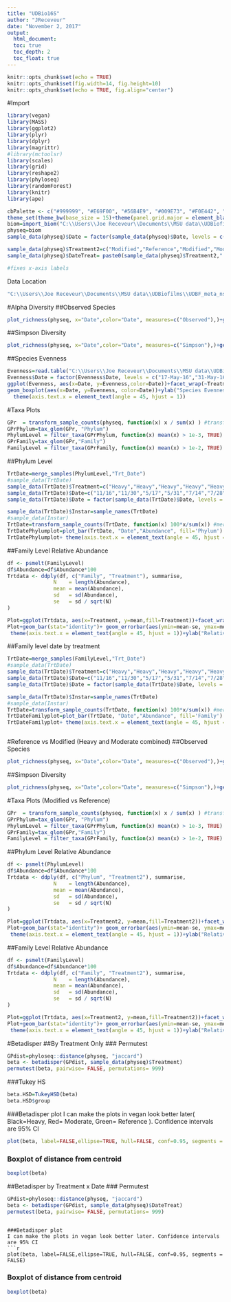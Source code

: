 ```yaml
---
title: "UDBio16S"
author: "JReceveur"
date: "November 2, 2017"
output: 
  html_document:
  toc: true
  toc_depth: 2
  toc_float: true
---
```


```r
knitr::opts_chunk$set(echo = TRUE)
knitr::opts_chunk$set(fig.width=14, fig.height=10)
knitr::opts_chunk$set(echo = TRUE, fig.align="center")
```

#Import
``` r
library(vegan)
library(MASS)
library(ggplot2)
library(plyr)
library(dplyr)
library(magrittr)
#library(mctoolsr)
library(scales)
library(grid)
library(reshape2)
library(phyloseq)
library(randomForest)
library(knitr)
library(ape)

cbPalette <- c("#999999", "#E69F00", "#56B4E9", "#009E73", "#F0E442", "#0072B2", "#D55E00", "#000000","#CC79A7")
theme_set(theme_bw(base_size = 15)+theme(panel.grid.major = element_blank(), panel.grid.minor = element_blank()))
biom=import_biom("C:\\Users\\Joe Receveur\\Documents\\MSU data\\UDBiofilms\\UDBF_meta_ns_no_mito.biom",parseFunction= parse_taxonomy_greengenes)
physeq=biom
sample_data(physeq)$Date = factor(sample_data(physeq)$Date, levels = c("17-May-16","31-May-16","14-Jul-16","28-Jul-16","16-Sep-16","30-Sep-16","16-Nov-16","30-Nov-16")) 

sample_data(physeq)$Treatment2=c("Modified","Reference","Modified","Modified","Modified","Reference","Modified","Modified","Reference","Modified","Modified","Modified","Modified","Modified","Modified","Modified","Modified","Modified","Modified","Modified","Modified","Modified","Modified","Modified","Modified","Modified","Reference","Reference","Reference","Modified","Reference","Modified","Modified","Modified","Modified","Modified","Modified","Reference","Modified","Reference","Modified","Modified","Reference","Modified","Reference","Reference","Modified","Reference","Modified","Reference","Reference","Modified","Modified","Reference","Modified","Modified","Reference","Reference","Reference","Modified","Reference","Modified","Modified","Modified","Modified","Modified","Reference","Modified","Reference","Reference","Reference","Modified","Modified","Reference","Modified","Reference","Modified","Reference","Modified","Reference","Reference","Modified","Modified","Modified","Reference","Modified","Modified","Modified","Modified","Modified","Modified","Reference","Modified","Reference","Modified","Modified","Modified","Modified","Modified","Modified","Modified","Modified","Modified","Reference","Reference","Modified","Modified","Reference","Modified","Modified","Modified","Modified","Modified","Reference","Modified","Reference","Reference","Reference","Reference","Modified","Modified","Modified","Modified","Reference","Reference")
sample_data(physeq)$DateTreat= paste0(sample_data(physeq)$Treatment2," ",sample_data(physeq)$Date) #creates DateTreat variable

#fixes x-axis labels

```
Data Location
```r
"C:\\Users\\Joe Receveur\\Documents\\MSU data\\UDBiofilms\\UDBF_meta_ns_no_mito.biom"
```
#Alpha Diversity
##Observed Species

```r
plot_richness(physeq, x="Date",color="Date", measures=c("Observed"),)+geom_boxplot(aes(x=Date, y=value, color=Date), alpha=0.05)+facet_wrap(~Treatment)+ylab("Observed Species")

```

##Simpson Diversity
```r

plot_richness(physeq, x="Date",color="Date", measures=c("Simpson"),)+geom_boxplot(aes(x=Date, y=value, color=Date), alpha=0.05)+facet_wrap(~Treatment2)+ylab("Simpson Diversity")

```

##Species Evenness
```r
Evenness=read.table("C:\\Users\\Joe Receveur\\Documents\\MSU data\\UDBiofilms\\UDBFevennessPielou.txt", header=TRUE)
Evenness$Date = factor(Evenness$Date, levels = c("17-May-16","31-May-16","14-Jul-16","28-Jul-16","16-Sep-16","30-Sep-16","16-Nov-16","30-Nov-16")) #fixes x-axis labels
ggplot(Evenness, aes(x=Date, y=Evenness,color=Date))+facet_wrap(~Treatment)+geom_point()+
geom_boxplot(aes(x=Date, y=Evenness, color=Date))+ylab("Species Evenness")+
  theme(axis.text.x = element_text(angle = 45, hjust = 1))
```


#Taxa Plots
```r
GPr  = transform_sample_counts(physeq, function(x) x / sum(x) ) #transform samples based on relative abundance
GPrPhylum=tax_glom(GPr, "Phylum")
PhylumLevel = filter_taxa(GPrPhylum, function(x) mean(x) > 1e-3, TRUE) #filter out any taxa lower tha 0.1%
GPrFamily=tax_glom(GPr,"Family")
FamilyLevel = filter_taxa(GPrFamily, function(x) mean(x) > 1e-2, TRUE) #filter out any taxa lower tha 1%

```

##Phylum Level
```r
TrtDate=merge_samples(PhylumLevel,"Trt_Date")
#sample_data(TrtDate)
sample_data(TrtDate)$Treatment=c("Heavy","Heavy","Heavy","Heavy","Heavy","Heavy","Heavy","Heavy","Moderate","Moderate","Moderate","Moderate","Moderate","Moderate","Moderate","Moderate","Reference","Reference","Reference","Reference","Reference","Reference","Reference","Reference")
sample_data(TrtDate)$Date=c("11/16","11/30","5/17","5/31","7/14","7/28","9/16","9/30","11/16","11/30","5/17","5/31","7/14","7/28","9/16","9/30","11/16","11/30","5/17","5/31","7/14","7/28","9/16","9/30")
sample_data(TrtDate)$Date = factor(sample_data(TrtDate)$Date, levels = c("5/17", "5/31","7/14","7/28","9/16","9/30","11/16","11/30")) #fixes x-axis labels

sample_data(TrtDate)$Instar=sample_names(TrtDate)
#sample_data(Instar)
TrtDate=transform_sample_counts(TrtDate, function(x) 100*x/sum(x)) #merging samples #(averaging)
TrtDatePhylumplot=plot_bar(TrtDate, "Date","Abundance", fill='Phylum')  +ylab("Relative Bacterial Abundance (> 0.1%)")+facet_grid(Treatment ~ .)#+scale_fill_manual(values=cbPalette)
TrtDatePhylumplot+ theme(axis.text.x = element_text(angle = 45, hjust = 1))#+ theme(legend.justification=c(0.05,0.95), legend.position=c(0.05,0.95))

```

##Family Level Relative Abundance
```r
df <- psmelt(FamilyLevel)
df$Abundance=df$Abundance*100
Trtdata <- ddply(df, c("Family", "Treatment"), summarise,
               N    = length(Abundance),
               mean = mean(Abundance),
               sd   = sd(Abundance),
               se   = sd / sqrt(N)
)
```
```r
Plot=ggplot(Trtdata, aes(x=Treatment, y=mean,fill=Treatment))+facet_wrap(~Family)
Plot+geom_bar(stat="identity")+ geom_errorbar(aes(ymin=mean-se, ymax=mean+se),col="black")+
 theme(axis.text.x = element_text(angle = 45, hjust = 1))+ylab("Relative Abundance (> 1%)")
```

##Family level date by treatment 
```r
TrtDate=merge_samples(FamilyLevel,"Trt_Date")
#sample_data(TrtDate)
sample_data(TrtDate)$Treatment=c("Heavy","Heavy","Heavy","Heavy","Heavy","Heavy","Heavy","Heavy","Moderate","Moderate","Moderate","Moderate","Moderate","Moderate","Moderate","Moderate","Reference","Reference","Reference","Reference","Reference","Reference","Reference","Reference")
sample_data(TrtDate)$Date=c("11/16","11/30","5/17","5/31","7/14","7/28","9/16","9/30","11/16","11/30","5/17","5/31","7/14","7/28","9/16","9/30","11/16","11/30","5/17","5/31","7/14","7/28","9/16","9/30")
sample_data(TrtDate)$Date = factor(sample_data(TrtDate)$Date, levels = c("5/17", "5/31","7/14","7/28","9/16","9/30","11/16","11/30")) #fixes x-axis labels

sample_data(TrtDate)$Instar=sample_names(TrtDate)
#sample_data(Instar)
TrtDate=transform_sample_counts(TrtDate, function(x) 100*x/sum(x)) #merging samples #(averaging)
TrtDateFamilyplot=plot_bar(TrtDate, "Date","Abundance", fill='Family')  +ylab("Relative Bacterial Abundance (> 1%)")+facet_grid(Treatment ~ .)#+scale_fill_manual(values=cbPalette)
TrtDateFamilyplot+ theme(axis.text.x = element_text(angle = 45, hjust = 1))#+ theme(legend.justification=c(0.05,0.95), legend.position=c(0.05,0.95))

```



```r

```
#Reference vs Modified (Heavy and Moderate combined)
##Observed Species

```r
plot_richness(physeq, x="Date",color="Date", measures=c("Observed"),)+geom_boxplot(aes(x=Date, y=value, color=Date), alpha=0.05)+facet_wrap(~Treatment2)+ylab("Observed Species")

```

##Simpson Diversity
```r

plot_richness(physeq, x="Date",color="Date", measures=c("Simpson"),)+geom_boxplot(aes(x=Date, y=value, color=Date), alpha=0.05)+facet_wrap(~Treatment2)+ylab("Simpson Diversity")

```



#Taxa Plots (Modified vs Reference)
```r
GPr  = transform_sample_counts(physeq, function(x) x / sum(x) ) #transform samples based on relative abundance
GPrPhylum=tax_glom(GPr, "Phylum")
PhylumLevel = filter_taxa(GPrPhylum, function(x) mean(x) > 1e-3, TRUE) #filter out any taxa lower tha 0.1%
GPrFamily=tax_glom(GPr,"Family")
FamilyLevel = filter_taxa(GPrFamily, function(x) mean(x) > 1e-2, TRUE) #filter out any taxa lower tha 1%

```

##Phylum Level Relative Abundance
```r
df <- psmelt(PhylumLevel)
df$Abundance=df$Abundance*100
Trtdata <- ddply(df, c("Phylum", "Treatment2"), summarise,
               N    = length(Abundance),
               mean = mean(Abundance),
               sd   = sd(Abundance),
               se   = sd / sqrt(N)
)
```
```r
Plot=ggplot(Trtdata, aes(x=Treatment2, y=mean,fill=Treatment2))+facet_wrap(~Phylum)
Plot+geom_bar(stat="identity")+ geom_errorbar(aes(ymin=mean-se, ymax=mean+se),col="black")+
 theme(axis.text.x = element_text(angle = 45, hjust = 1))+ylab("Relative Abundance (> 0.1%)")
```

##Family Level Relative Abundance
```r
df <- psmelt(FamilyLevel)
df$Abundance=df$Abundance*100
Trtdata <- ddply(df, c("Family", "Treatment2"), summarise,
               N    = length(Abundance),
               mean = mean(Abundance),
               sd   = sd(Abundance),
               se   = sd / sqrt(N)
)
```
```r
Plot=ggplot(Trtdata, aes(x=Treatment2, y=mean,fill=Treatment2))+facet_wrap(~Family)
Plot+geom_bar(stat="identity")+ geom_errorbar(aes(ymin=mean-se, ymax=mean+se),col="black")+
 theme(axis.text.x = element_text(angle = 45, hjust = 1))+ylab("Relative Abundance (> 1%)")
```

#Betadisper
##By Treatment Only
### Permutest
``` r
GPdist=phyloseq::distance(physeq, "jaccard")
beta <- betadisper(GPdist, sample_data(physeq)$Treatment)
permutest(beta, pairwise= FALSE, permutations= 999)
```

###Tukey HS
```r
beta.HSD=TukeyHSD(beta)
beta.HSD$group
```

###Betadisper plot
I can make the plots in vegan look better later( Black=Heavy, Red= Moderate, Green= Reference ). Confidence intervals are 95% CI
```r
plot(beta, label=FALSE,ellipse=TRUE, hull=FALSE, conf=0.95, segments = FALSE)
```

### Boxplot of distance from centroid
```r
boxplot(beta)
```

##Betadisper by Treatment x Date
### Permutest
``` r
GPdist=phyloseq::distance(physeq, "jaccard")
beta <- betadisper(GPdist, sample_data(physeq)$DateTreat)
permutest(beta, pairwise= FALSE, permutations= 999)
```

```

###Betadisper plot
I can make the plots in vegan look better later. Confidence intervals are 95% CI
```r
plot(beta, label=FALSE,ellipse=TRUE, hull=FALSE, conf=0.95, segments = FALSE)
```

### Boxplot of distance from centroid
```r
boxplot(beta)
```
